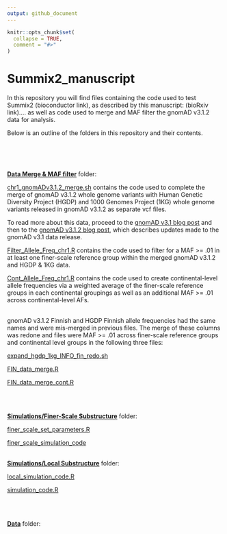 ---
output: github_document
---

<!-- README.md is generated from README.Rmd. Please edit that file -->

```{r, include = FALSE}
knitr::opts_chunk$set(
  collapse = TRUE,
  comment = "#>"
)
```

# Summix2_manuscript

<!-- badges: start -->
<!-- badges: end -->

In this repository you will find files containing the code used to test Summix2 (bioconductor link), as described by this manuscript: (bioRxiv link).... as well as code used to merge and MAF filter the gnomAD v3.1.2 data for analysis.

Below is an outline of the folders in this repository and their contents.

<br>
<br>
<br>


[**Data Merge & MAF filter**](https://github.com/hendriau/Summix2_manuscript/tree/main/gnomAD%20v3.1.2%20Merge%20%26%20MAF%20filter) folder: 

[chr1_gnomADv3.1.2_merge.sh](https://github.com/hendriau/Summix2_manuscript/blob/main/gnomAD%20v3.1.2%20Merge%20%26%20MAF%20filter/chr1_gnomADv3.1.2_merge.sh) contains the code used to complete the merge of gnomAD v3.1.2 whole genome variants with Human Genetic Diversity Project (HGDP) and 1000 Genomes Project (1KG) whole genome variants released in gnomAD v3.1.2 as separate vcf files.


To read more about this data, proceed to the [gnomAD v3.1 blog post](https://gnomad.broadinstitute.org/news/2020-10-gnomad-v3-1-new-content-methods-annotations-and-data-availability/) and then to the [gnomAD v3.1.2 blog post](https://gnomad.broadinstitute.org/news/2021-10-gnomad-v3-1-2-minor-release/), which describes updates made to the gnomAD v3.1 data release.

[Filter_Allele_Freq_chr1.R](https://github.com/hendriau/Summix2_manuscript/blob/main/gnomAD%20v3.1.2%20Merge%20%26%20MAF%20filter/Filter_Allele_Freq_chr1.R) contains the code used to filter for a MAF >= .01 in at least one finer-scale reference group within the merged gnomAD v3.1.2 and HGDP & 1KG data.


[Cont_Allele_Freq_chr1.R](https://github.com/hendriau/Summix2_manuscript/blob/main/gnomAD%20v3.1.2%20Merge%20%26%20MAF%20filter/Cont_Allele_Freq_chr1.R) contains the code used to create continental-level allele frequencies via a weighted average of the finer-scale reference groups in each continental groupings as well as an additional MAF >= .01 across continental-level AFs. 

<br>
gnomAD v3.1.2 Finnish and HGDP Finnish allele frequencies had the same names and were mis-merged in previous files. The merge of these columns was redone and files were MAF >= .01 across finer-scale reference groups and continental level groups in the following three files:

[expand_hgdp_1kg_INFO_fin_redo.sh](https://github.com/hendriau/Summix2_manuscript/blob/main/gnomAD%20v3.1.2%20Merge%20%26%20MAF%20filter/expand_hgdp_1kg_INFO_fin_redo.sh) 

[FIN_data_merge.R](https://github.com/hendriau/Summix2_manuscript/blob/main/gnomAD%20v3.1.2%20Merge%20%26%20MAF%20filter/FIN_data_merge.R) 

[FIN_data_merge_cont.R](https://github.com/hendriau/Summix2_manuscript/blob/main/gnomAD%20v3.1.2%20Merge%20%26%20MAF%20filter/FIN_data_merge_cont.R) 


<br>
<br>

[**Simulations/Finer-Scale Substructure**](https://github.com/hendriau/Summix2_manuscript/tree/main/Simulations/Finer-Scale%20Substructure) folder:

[finer_scale_set_parameters.R](https://github.com/hendriau/Summix2_manuscript/blob/main/Simulations/Finer-Scale%20Substructure/finer_scale_set_parameters.R)

[finer_scale_simulation_code](https://github.com/hendriau/Summix2_manuscript/blob/main/Simulations/Finer-Scale%20Substructure/finer_scale_simulation_code.R)
  
<br>
[**Simulations/Local Substructure**](https://github.com/hendriau/Summix2_manuscript/tree/main/Simulations/Local%20Substructure) folder:
  
[local_simulation_code.R](https://github.com/hendriau/Summix2_manuscript/blob/main/Simulations/Local%20Substructure/local_simulation_code.R)

[simulation_code.R](https://github.com/hendriau/Summix2_manuscript/blob/main/Simulations/Local%20Substructure/simulation_code.R)


<br>
<br>

 [**Data**](https://github.com/hendriau/Summix2_manuscript/tree/main/data) folder: 
 
 